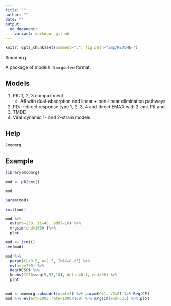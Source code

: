 ```yaml
---
title: ""
author: ""
date: ""
output: 
  md_document:
    variant: markdown_github
---
```

```r
knitr::opts_chunk$set(comment=".", fig.path="img/README-")
```



#modmrg

A package of models in `mrgsolve` format.

## Models
1. PK: 1, 2, 3 compartment
    * All with dual-absorption and linear + non-linear elimination pathways
1. PD: Indirect response type 1, 2, 3, 4 and direct EMAX with 2-cmt PK and
1. TMDD
1. Viral dynamic 1- and 2-strain models

## Help
```r

?modmrg


```


## Example
```r
library(modmrg)

mod <- pk2cmt()

mod

param(mod)

init(mod)

mod %>%
  ev(amt=250, ii=48, addl=10) %>% 
  mrgsim(end=1000 )%>% 
  plot
```

```r
mod <- irm1()
see(mod)

mod %>% 
  param(CL=0.5, n=2.5, IMAX=0.85) %>%
  ev(amt=750) %>% 
  Req(RESP) %>% 
  knobs(IC50=seq(5,55,10), delta=0.1, end=96) %>%
  plot
  
```

```r
mod <- modmrg::pkmodel(ncmt=2) %>% param(Q=1, V2=8) %>% Req(CP)
mod %>% ev(amt=1000,rate=1000/100) %>% mrgsim(end=336) %>% plot
```

